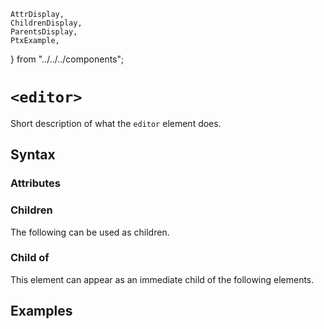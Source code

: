     AttrDisplay,
    ChildrenDisplay,
    ParentsDisplay,
    PtxExample,
} from "../../../components";

# `<editor>`

Short description of what the `editor` element does.

## Syntax

### Attributes

<AttrDisplay name="editor" />

### Children

The following can be used as children.

<ChildrenDisplay name="editor" />

### Child of

This element can appear as an immediate child of the following elements.

<ParentsDisplay name="editor" />

## Examples

    